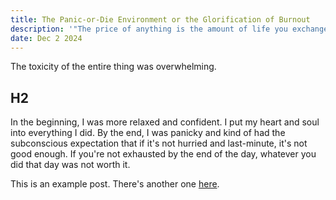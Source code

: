 ```yaml
---
title: The Panic-or-Die Environment or the Glorification of Burnout
description: '"The price of anything is the amount of life you exchange for it." Henry David Thoreau'
date: Dec 2 2024
---
```


The toxicity of the entire thing was overwhelming.

## H2

In the beginning, I was more relaxed and confident. I put my heart and soul into everything I did. By the end, I was panicky and kind of had the subconscious expectation that if it's not hurried and last-minute, it's not good enough. If you're not exhausted by the end of the day, whatever you did that day was not worth it.

This is an example post. There's another one [here](/posts/example-post).
